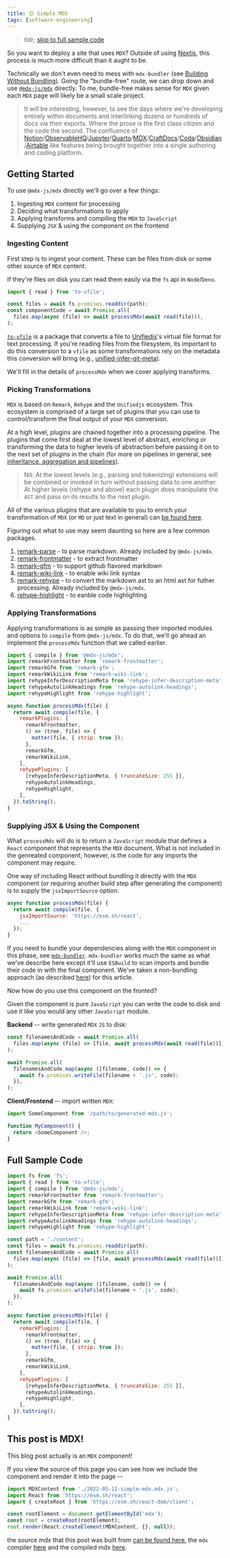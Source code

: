 ```yaml
---
title: 😌 Simple MDX
tags: [software-engineering]
---
```



> tldr; [skip to full sample code](#full-sample-code)

So you want to deploy a site that uses `MDX`? Outside of using [Nextjs](https://nextjs.org/docs/advanced-features/using-mdx), this process is much more difficult than it aught to be.

<center>
  <TwitterTweetEmbed tweetId={'1524057494829547521'} />
</center>

Technically we don't even need to mess with `mdx-bundler` (see [Building Without Bundling](./2022-05-12-skipping-the-bundling)). Going the "bundle-free" route, we can drop down and use [`@mdx-js/mdx`](https://github.com/mdx-js/mdx) directly. To me, bundle-free makes sense for `MDX` given each `MDX` page will likely be a small scale project.

> It will be interesting, however, to see the days where we're developing entirely within documents and interlinking dozens or hundreds of docs via their exports. Where the prose is the first class citizen and the code the second. The confluence of [Notion](https://www.notion.so/)/[ObservableHQ](https://observablehq.com/)/[Jupyter](https://jupyter.org/)/[Quarto](https://quarto.org/)/[MDX](https://mdxjs.com/)/[CraftDocs](https://www.craft.do/)/[Coda](https://coda.io/)/[Obsidian](https://obsidian.md/)/[Airtable](https://www.airtable.com/) like features being brought together into a single authoring and coding platform.

## Getting Started

To use `@mdx-js/mdx` directly we'll go over a few things:

1. Ingesting `MDX` content for processing
2. Deciding what transformations to apply
3. Applying transforms and compiling the `MDX` to `JavaScript`
4. Supplying `JSX` & using the component on the frontend

### Ingesting Content

First step is to ingest your content. These can be files from disk or some other source of `MDX` content.

If they're files on disk you can read them easily via the `fs` api in `Node`/`Deno`.

```javascript
import { read } from 'to-vfile';

const files = await fs.promises.readdir(path);
const componentCode = await Promise.all(
  files.map(async (file) => await processMdx(await read(file))),
);
```

[`to-vfile`](https://github.com/vfile/to-vfile) is a package that converts a file to [Unifiedjs](https://unifiedjs.com/)'s virtual file format for text processing. If you're reading files from the filesystem, its important to do this conversion to a `vfile` as some transformations rely on the metadata this conversion will bring (e.g., [unified-infer-git-meta](https://github.com/unifiedjs/unified-infer-git-meta)).

We'll fill in the details of `processMdx` when we cover applying transforms.

### Picking Transformations

`MDX` is based on `Remark`, `Rehype` and the `Unifiedjs` ecosystem. This ecosystem is comprised of a large set of plugins that you can use to control/transform the final output of your `MDX` conversion.

At a high level, plugins are chained together into a processing pipeline. The plugins that come first deal at the lowest level of abstract, enriching or transforming the data to higher levels of abstraction before passing it on to the next set of plugins in the chain (for more on pipelines in general, see [inheritance, aggregation and pipelines](/2013-07-30-Inheritance-Aggregation-and-Pipelines.html#pipelines)).

> Nit: At the lowest levels (e.g., parsing and tokenizing) extensions will be combined or invoked in turn without passing data to one another. At higher levels (rehype and above) each plugin does manipulate the `AST` and pass on its results to the next plugin.

All of the various plugins that are available to you to enrich your transformation of `MDX` (or `MD` or just text in general) can [be found here](https://unifiedjs.com/explore/).

Figuring out what to use may seem daunting so here are a few common packages.

1. [remark-parse](https://github.com/remarkjs/remark/tree/main/packages/remark-parse) - to parse markdown. Already included by `@mdx-js/mdx`.
2. [remark-frontmatter](https://github.com/remarkjs/remark-frontmatter) - to extract frontmatter
3. [remark-gfm](https://github.com/remarkjs/remark-gfm) - to support github flavored markdown
4. [remark-wiki-link](https://github.com/landakram/remark-wiki-link) - to enable wiki link syntax
5. [remark-rehype](https://github.com/remarkjs/remark-rehype) - to convert the markdown ast to an html ast for futher processing. Already included by `@mdx-js/mdx`.
6. [rehype-highlight](https://github.com/rehypejs/rehype-highlight) - to eanble code highlighting

### Applying Transformations

Applying transformations is as simple as passing their imported modules and options to `compile` from `@mdx-js/mdx`. To do that, we'll go ahead an implement the `processMdx` function that we called earlier.

```javascript
import { compile } from '@mdx-js/mdx';
import remarkFrontmatter from 'remark-frontmatter';
import remarkGfm from 'remark-gfm';
import remarkWikiLink from 'remark-wiki-link';
import rehypeInferDescriptionMeta from 'rehype-infer-description-meta';
import rehypeAutolinkHeadings from 'rehype-autolink-headings';
import rehypeHighlight from 'rehype-highlight';

async function processMdx(file) {
  return await compile(file, {
    remarkPlugins: [
      remarkFrontmatter,
      () => (tree, file) => {
        matter(file, { strip: true });
      },
      remarkGfm,
      remarkWikiLink,
    ],
    rehypePlugins: [
      [rehypeInferDescriptionMeta, { truncateSize: 255 }],
      rehypeAutolinkHeadings,
      rehypeHighlight,
    ],
  }).toString();
}
```

### Supplying JSX & Using the Component

What `processMdx` will do is to return a `JavaScript` module that defines a `React` component that represents the `MDX` document. What is not included in the genreated component, however, is the code for any imports the component may require.

One way of including React without bundling it directly with the `MDX` component (or requiring another build step after generating the component) is to supply the `jsxImportSource` option.

```javascript
async function processMdx(file) {
  return await compile(file, {
    jsxImportSource: 'https://esm.sh/react',
    ...
  });
}
```

If you need to bundle your dependencies along with the `MDX` component in this phase, see [`mdx-bundler`](https://github.com/kentcdodds/mdx-bundler). `mdx-bundler` works much the same as what we've describe here except it'll use `ESBuild` to scan imports and bundle their code in with the final component. We've taken a non-bundling approach (as described [here](http://localhost:3000/2022-05-12-skipping-the-bundling)) for this article.

Now how do you use this component on the fronted?

Given the component is pure `JavaScript` you can write the code to disk and use it like you would any other `JavaScript` module.

**Backend** -- write generated `MDX` `JS` to disk:

```javascript
const filenamesAndCode = await Promise.all(
  files.map(async (file) => [file, await processMdx(await read(file))]),
);

await Promise.all(
  filenamesAndCode.map(async ([filename, code]) => {
    await fs.promises.writeFile(filename + '.js', code);
  }),
);
```

**Client/Frontend** -- import written `MDX`:

```javascript
import SomeComponent from '/path/to/generated-mdx.js';

function MyComponent() {
  return <SomeComponent />;
}
```

## Full Sample Code

```javascript
import fs from 'fs';
import { read } from 'to-vfile';
import { compile } from '@mdx-js/mdx';
import remarkFrontmatter from 'remark-frontmatter';
import remarkGfm from 'remark-gfm';
import remarkWikiLink from 'remark-wiki-link';
import rehypeInferDescriptionMeta from 'rehype-infer-description-meta';
import rehypeAutolinkHeadings from 'rehype-autolink-headings';
import rehypeHighlight from 'rehype-highlight';

const path = './content';
const files = await fs.promises.readdir(path);
const filenamesAndCode = await Promise.all(
  files.map(async (file) => [file, await processMdx(await read(file))]),
);

await Promise.all(
  filenamesAndCode.map(async ([filename, code]) => {
    await fs.promises.writeFile(filename + '.js', code);
  }),
);

async function processMdx(file) {
  return await compile(file, {
    remarkPlugins: [
      remarkFrontmatter,
      () => (tree, file) => {
        matter(file, { strip: true });
      },
      remarkGfm,
      remarkWikiLink,
    ],
    rehypePlugins: [
      [rehypeInferDescriptionMeta, { truncateSize: 255 }],
      rehypeAutolinkHeadings,
      rehypeHighlight,
    ],
  }).toString();
}
```

## This post is MDX!

This blog post actually is an `MDX` component!

If you view the source of this page you can see how we include the component and render it into the page --

```javascript
import MDXContent from './2022-05-12-simple-mdx.mdx.js';
import React from 'https://esm.sh/react';
import { createRoot } from 'https://esm.sh/react-dom/client';

const rootElement = document.getElementById('mdx');
const root = createRoot(rootElement);
root.render(React.createElement(MDXContent, {}, null));
```

the source mdx that this post was built from [can be found here](https://github.com/tantaman/tantaman.github.io/blob/master/content/2022-05-12-simple-mdx.mdx), the `mdx` compiler [here](https://github.com/tantaman/tantaman.github.io/blob/19e8c05dc4ed51f2ed38fde624405436e5706b30/packages/compiler/src/handlers.js#L36) and the compiled mdx [here](http://localhost:3000/2022-05-12-simple-mdx.mdx.js).
